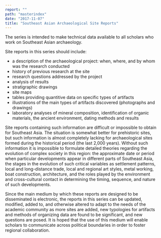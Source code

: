 ```yaml
---
report: ""
path: "masterindex"
date: "2017-11-07"
title: "Southeast Asian Archaeological Site Reports"
---
```


The series is intended to make technical data available to all scholars who work on Southeast Asian archaeology.  

Site reports in this series should include:

 * a description of the archaeological project: when, where, and by whom was the research conducted
 * history of previous research at the site
 * research questions addressed by the project
 * analysis of results
 * stratigraphic drawings
 * site maps
 * tables providing quantitive data on specific types of artifacts
 * illustrations of the main types of artifacts discovered (photographs and drawings)
 * laboratory analyses of mineral composition, identification of organic materials, the ancient environment, dating methods and results

Site reports containing such information are difficult or impossible to obtain for Southeast Asia. The situation is somewhat better for prehistoric sites, but such information is almost completely lacking for archaeological sites formed during the historical period (the last 2,000 years). Without such information it is impossible to formulate detailed theories regarding the evolution of complex society in this region: the approximate date or period when particular developments appear in different parts of Southeast Asia, the stages in the evolution of such critical variables as settlement patterns, local and long-distance trade, local and regional art styles, metal working, boat construction, architecture, and the roles played by the environment and cross-cultural contact in determining the timing, sequence, and nature of such developments.

Since the main medium by which these reports are designed to be disseminated is electronic, the reports in this series can be updated, modified, added to, and otherwise altered to adapt to the needs of the academic community as more sites are added, new typologies for artifacts and methods of organizing data are found to be significant, and new questions are posed. It is hoped that the use of this medium will enable scholars to communicate across political boundaries in order to foster regional collaboration. 
